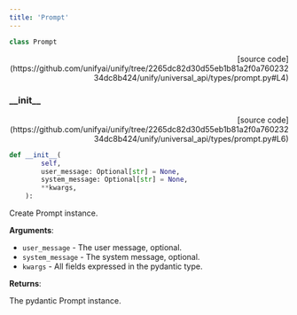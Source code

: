 ```yaml
---
title: 'Prompt'
---
```


```python
class Prompt
```

<p align="right">[source code](https://github.com/unifyai/unify/tree/2265dc82d30d55eb1b81a2f0a76023234dc8b424/unify/universal_api/types/prompt.py#L4)</p>



### \_\_init\_\_

<p align="right">[source code](https://github.com/unifyai/unify/tree/2265dc82d30d55eb1b81a2f0a76023234dc8b424/unify/universal_api/types/prompt.py#L6)</p>

```python
def __init__(
        self,
        user_message: Optional[str] = None,
        system_message: Optional[str] = None,
        **kwargs,
    ):
```

Create Prompt instance.

**Arguments**:

- `user_message` - The user message, optional.
- `system_message` - The system message, optional.
- `kwargs` - All fields expressed in the pydantic type.



**Returns**:

The pydantic Prompt instance.